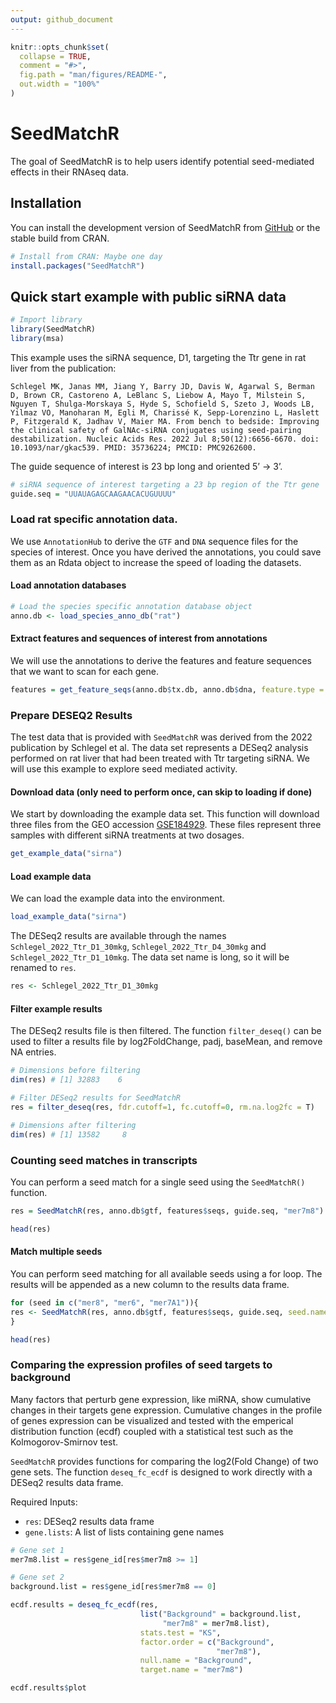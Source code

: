 ```yaml
---
output: github_document
---
```


<!-- README.md is generated from README.Rmd. Please edit that file -->

```r
knitr::opts_chunk$set(
  collapse = TRUE,
  comment = "#>",
  fig.path = "man/figures/README-",
  out.width = "100%"
)
```

# SeedMatchR

<!-- badges: start -->

<!-- badges: end -->

The goal of SeedMatchR is to help users identify potential seed-mediated effects in their RNAseq data.

## Installation

You can install the development version of SeedMatchR from [GitHub](https://github.com/) or the stable build from CRAN.

```r
# Install from CRAN: Maybe one day
install.packages("SeedMatchR")
```

## Quick start example with public siRNA data

```r
# Import library
library(SeedMatchR)
library(msa)
```

This example uses the siRNA sequence, D1, targeting the Ttr gene in rat liver from the publication:

    Schlegel MK, Janas MM, Jiang Y, Barry JD, Davis W, Agarwal S, Berman D, Brown CR, Castoreno A, LeBlanc S, Liebow A, Mayo T, Milstein S, Nguyen T, Shulga-Morskaya S, Hyde S, Schofield S, Szeto J, Woods LB, Yilmaz VO, Manoharan M, Egli M, Charissé K, Sepp-Lorenzino L, Haslett P, Fitzgerald K, Jadhav V, Maier MA. From bench to bedside: Improving the clinical safety of GalNAc-siRNA conjugates using seed-pairing destabilization. Nucleic Acids Res. 2022 Jul 8;50(12):6656-6670. doi: 10.1093/nar/gkac539. PMID: 35736224; PMCID: PMC9262600.

The guide sequence of interest is 23 bp long and oriented 5' -\> 3'.

```r
# siRNA sequence of interest targeting a 23 bp region of the Ttr gene
guide.seq = "UUAUAGAGCAAGAACACUGUUUU"
```

### Load rat specific annotation data.

We use `AnnotationHub` to derive the `GTF` and `DNA` sequence files for the species of interest. Once you have derived the annotations, you could save them as an Rdata object to increase the speed of loading the datasets.

#### Load annotation databases

```r
# Load the species specific annotation database object
anno.db <- load_species_anno_db("rat")
```

#### Extract features and sequences of interest from annotations

We will use the annotations to derive the features and feature sequences that we want to scan for each gene.

```r
features = get_feature_seqs(anno.db$tx.db, anno.db$dna, feature.type = "3UTR")
```

### Prepare DESEQ2 Results

The test data that is provided with `SeedMatchR` was derived from the 2022 publication by Schlegel et al. The data set represents a DESeq2 analysis performed on rat liver that had been treated with Ttr targeting siRNA. We will use this example to explore seed mediated activity. 

#### Download data (only need to perform once, can skip to loading if done)

We start by downloading the example data set. This function will download three files from the GEO accession [GSE184929](https://www.ncbi.nlm.nih.gov/geo/query/acc.cgi?acc=GSE184929). These files represent three samples with different siRNA treatments at two dosages. 

```r
get_example_data("sirna")
```

#### Load example data

We can load the example data into the environment.

```r
load_example_data("sirna")
```

The DESeq2 results are available through the names `Schlegel_2022_Ttr_D1_30mkg`, `Schlegel_2022_Ttr_D4_30mkg` and `Schlegel_2022_Ttr_D1_10mkg`. The data set name is long, so it will be renamed to `res`.

```r
res <- Schlegel_2022_Ttr_D1_30mkg
```

#### Filter example results

The DESeq2 results file is then filtered. The function `filter_deseq()` can be used to filter a results file by log2FoldChange, padj, baseMean, and remove NA entries.

```r
# Dimensions before filtering
dim(res) # [1] 32883    6

# Filter DESeq2 results for SeedMatchR
res = filter_deseq(res, fdr.cutoff=1, fc.cutoff=0, rm.na.log2fc = T)

# Dimensions after filtering
dim(res) # [1] 13582     8
```

### Counting seed matches in transcripts

You can perform a seed match for a single seed using the `SeedMatchR()` function.

```r
res = SeedMatchR(res, anno.db$gtf, features$seqs, guide.seq, "mer7m8")

head(res)
```

#### Match multiple seeds

You can perform seed matching for all available seeds using a for loop. The results will be appended as a new column to the results data frame.

```r
for (seed in c("mer8", "mer6", "mer7A1")){
res <- SeedMatchR(res, anno.db$gtf, features$seqs, guide.seq, seed.name = seed)
}

head(res)
```

### Comparing the expression profiles of seed targets to background

Many factors that perturb gene expression, like miRNA, show cumulative changes in their targets gene expression. Cumulative changes in the profile of genes expression can be visualized and tested with the emperical distribution function (ecdf) coupled with a statistical test such as the Kolmogorov-Smirnov test.

`SeedMatchR` provides functions for comparing the log2(Fold Change) of two gene sets. The function `deseq_fc_ecdf` is designed to work directly with a DESeq2 results data frame.

Required Inputs:

-   `res`: DESeq2 results data frame
-   `gene.lists`: A list of lists containing gene names

```r
# Gene set 1 
mer7m8.list = res$gene_id[res$mer7m8 >= 1]

# Gene set 2
background.list = res$gene_id[res$mer7m8 == 0]

ecdf.results = deseq_fc_ecdf(res, 
                             list("Background" = background.list, 
                                  "mer7m8" = mer7m8.list),
                             stats.test = "KS", 
                             factor.order = c("Background", 
                                              "mer7m8"), 
                             null.name = "Background",
                             target.name = "mer7m8")

ecdf.results$plot

```
